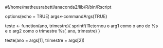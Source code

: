 #!/home/matheusrabetti/anaconda2/lib/R/bin/Rscript

options(echo = TRUE)
args<-commandArgs(TRUE)

teste <- function(ano, trimestre){
  sprintf('Retornou o arg1 como o ano de %s e o arg2 como o trimestre %s', ano, trimestre)
}

teste(ano = args[1],
      trimestre = args[2])
